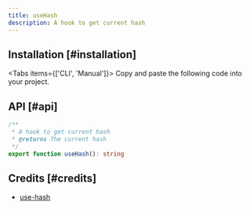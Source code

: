 ```yaml
---
title: useHash
description: A hook to get current hash
---
```


## Installation [#installation]

<Tabs items={['CLI', 'Manual']}>
  <Tab>
    <InstallCLI value='use-hash' />
  </Tab>
  <Tab>
    Copy and paste the following code into your project.
    <RegistrySourceCode value='use-hash' />
  </Tab>
</Tabs>

## API [#api]

```ts
/**
 * A hook to get current hash
 * @returns The current hash
 */
export function useHash(): string
```

## Credits [#credits]

- [use-hash](https://github.com/shuding/next-view-transitions/blob/main/src/use-hash.ts)
